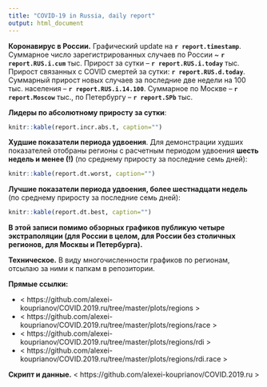 ```yaml
---
title: "COVID-19 in Russia, daily report"
output: html_document
---
```


**Коронавирус в России.** Графический update на **`r report.timestamp`**. Суммарное число зарегистрированных случаев по России ~ **`r report.RUS.i.cum`** тыс. Прирост за сутки -- **`r report.RUS.i.today`** тыс. Прирост связанных с COVID смертей за сутки: **`r report.RUS.d.today`**. Суммарный прирост новых случаев за последние две недели на 100 тыс. населения -- **`r report.RUS.i.14.100`**. Суммарное по Москве -- **`r report.Moscow`** тыс., по Петербургу -- **`r report.SPb`** тыс. 

**Лидеры по абсолютному приросту за сутки**: 

```r
knitr::kable(report.incr.abs.t, caption="")
```

**Худшие показатели периода удвоения**. Для демонстрации худших показателей отобраны регионы с расчетным периодом удвоения **шесть недель и менее (!)** (по среднему приросту за последние семь дней): 

```r
knitr::kable(report.dt.worst, caption="")
```

**Лучшие показатели периода удвоения, более шестнадцати недель** (по среднему приросту за последние семь дней): 

```r
knitr::kable(report.dt.best, caption="")
```

**В этой записи помимо обзорных графиков публикую четыре экстраполяции (для России в целом, для России без столичных регионов, для Москвы и Петербурга).**

**Техническое.** В виду многочисленности графиков по регионам, отсылаю за ними к папкам в репозитории. 

**Прямые ссылки:**

* < https://github.com/alexei-kouprianov/COVID.2019.ru/tree/master/plots/regions >
* < https://github.com/alexei-kouprianov/COVID.2019.ru/tree/master/plots/regions/race >
* < https://github.com/alexei-kouprianov/COVID.2019.ru/tree/master/plots/regions/rdi >
* < https://github.com/alexei-kouprianov/COVID.2019.ru/tree/master/plots/regions/rdi.race >

**Скрипт и данные.** < https://github.com/alexei-kouprianov/COVID.2019.ru >
